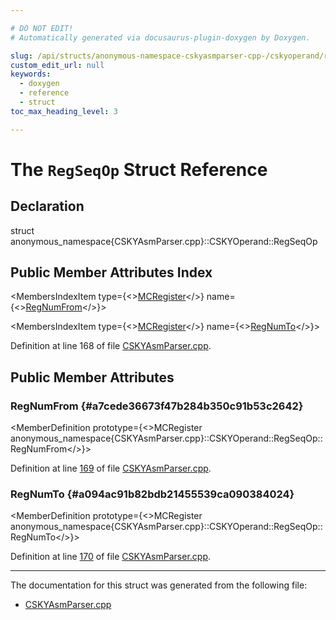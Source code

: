 ```yaml
---

# DO NOT EDIT!
# Automatically generated via docusaurus-plugin-doxygen by Doxygen.

slug: /api/structs/anonymous-namespace-cskyasmparser-cpp-/cskyoperand/regseqop
custom_edit_url: null
keywords:
  - doxygen
  - reference
  - struct
toc_max_heading_level: 3

---
```





# The `RegSeqOp` Struct Reference

<DoxygenPage pluginConfig={pluginConfig}>



## Declaration

<CodeBlock>struct anonymous_namespace{CSKYAsmParser.cpp}::CSKYOperand::RegSeqOp</CodeBlock>

## Public Member Attributes Index

<MembersIndex>

<MembersIndexItem
  type={<><a href="/docs/api/classes/llvm/mcregister">MCRegister</a></>}
  name={<><a href="#a7cede36673f47b284b350c91b53c2642">RegNumFrom</a></>}>
</MembersIndexItem>

<MembersIndexItem
  type={<><a href="/docs/api/classes/llvm/mcregister">MCRegister</a></>}
  name={<><a href="#a094ac91b82bdb21455539ca090384024">RegNumTo</a></>}>
</MembersIndexItem>

</MembersIndex>


Definition at line 168 of file <a href="/docs/api/files/lib/lib/target/lib/target/csky/lib/target/csky/asmparser/cskyasmparser-cpp">CSKYAsmParser.cpp</a>.

<SectionDefinition>

## Public Member Attributes

### RegNumFrom {#a7cede36673f47b284b350c91b53c2642}

<MemberDefinition
  prototype={<>MCRegister anonymous&#95;namespace&#123;CSKYAsmParser.cpp&#125;::CSKYOperand::RegSeqOp::RegNumFrom</>}>

Definition at line <a href="/docs/api/files/lib/lib/target/lib/target/csky/lib/target/csky/asmparser/cskyasmparser-cpp/#l00169">169</a> of file <a href="/docs/api/files/lib/lib/target/lib/target/csky/lib/target/csky/asmparser/cskyasmparser-cpp">CSKYAsmParser.cpp</a>.
</MemberDefinition>

### RegNumTo {#a094ac91b82bdb21455539ca090384024}

<MemberDefinition
  prototype={<>MCRegister anonymous&#95;namespace&#123;CSKYAsmParser.cpp&#125;::CSKYOperand::RegSeqOp::RegNumTo</>}>

Definition at line <a href="/docs/api/files/lib/lib/target/lib/target/csky/lib/target/csky/asmparser/cskyasmparser-cpp/#l00170">170</a> of file <a href="/docs/api/files/lib/lib/target/lib/target/csky/lib/target/csky/asmparser/cskyasmparser-cpp">CSKYAsmParser.cpp</a>.
</MemberDefinition>

</SectionDefinition>

<hr/>

The documentation for this struct was generated from the following file:

<ul>
<li><a href="/docs/api/files/lib/lib/target/lib/target/csky/lib/target/csky/asmparser/cskyasmparser-cpp">CSKYAsmParser.cpp</a></li>
</ul>

</DoxygenPage>
